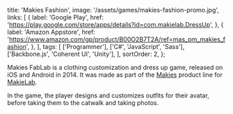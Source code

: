   title: 'Makies Fashion',
  image: '/assets/games/makies-fashion-promo.jpg',
  links: [
    {
      label: 'Google Play',
      href:
        'https://play.google.com/store/apps/details?id=com.makielab.DressUp',
    },
    {
      label: 'Amazon Appstore',
      href:
        'https://www.amazon.com/gp/product/B00O2B7T2A/ref=mas_pm_makies_fashion',
    },
  ],
  tags: [
    ['Programmer'],
    ['C#', 'JavaScript', 'Sass'],
    ['Backbone.js', 'Coherent UI', 'Unity'],
  ],
  sortOrder: 2,
};

Makies FabLab is a clothing customization and dress up game, released on iOS and
Android in 2014. It was made as part of the [Makies](https://mymakie.com/)
product line for [MakieLab](https://mymakie.com/).

In the game, the player designs and customizes outfits for their avatar, before
taking them to the catwalk and taking photos.

<MarkdownYouTube title="Makies Fashion Trailer" videoId="JUZpoy43kDk" />

